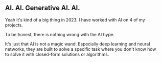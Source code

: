## AI. AI. Generative AI. AI.

Yeah it's kind of a big thing in 2023. I have worked with AI on 4 of my projects.

To be honest, there is nothing wrong with the AI hype.

It's just that AI is not a magic wand. Especially deep learning and neural networks, they are built to solve a specific task where you don't know how
to solve it with closed-form solutions or algorithms.
